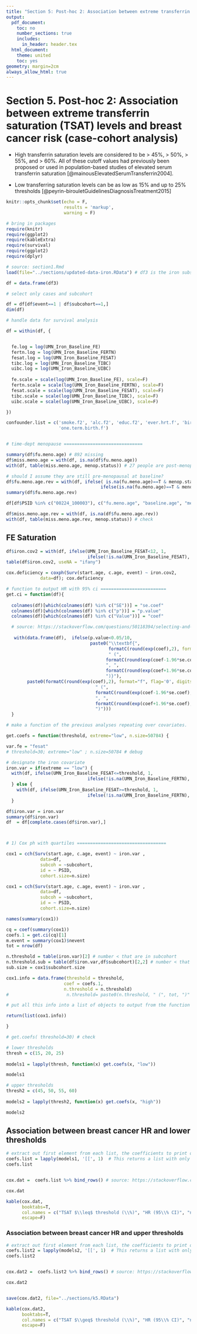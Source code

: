 ```yaml
---
title: "Section 5: Post-hoc 2: Association between extreme transferrin saturation (TSAT) levels and breast cancer risk (case-cohort analysis)"
output:
  pdf_document:
    toc: no
    number_sections: true
    includes:
      in_header: header.tex 
  html_document:
    theme: united
    toc: yes
geometry: margin=2cm
always_allow_html: true
---
```



# Section 5. Post-hoc 2: Association between extreme transferrin saturation (TSAT) levels and breast cancer risk (case-cohort analysis)


- High transferrin saturation levels are considered to be > 45%, > 50%, > 55%, and > 60%. All of these cutoff values had previously been proposed or used in population-based studies of elevated serum transferrin saturation [@mainousElevatedSerumTransferrin2004].

- Low transferring saturation levels can be as low as 15% and up to 25% thresholds [@peyrin-birouletGuidelinesDiagnosisTreatment2015]


```r
knitr::opts_chunk$set(echo = F, 
                      results = 'markup',
                      warning = F)

```


```r
# bring in packages
require(knitr)
require(ggplot2)
require(kableExtra)
require(survival)
require(ggplot2)
require(dplyr)
```


```r

# source: section1.Rmd
load(file="../sections/updated-data-iron.RData") # df3 is the iron subset

df = data.frame(df3)

# select only cases and subcohort

df = df[df$event==1 | df$subcohort==1,]
dim(df)

```


```r

# handle data for survival analysis

df = within(df, {


  fe.log = log(UMN_Iron_Baseline_FE)
  fertn.log = log(UMN_Iron_Baseline_FERTN)
  fesat.log = log(UMN_Iron_Baseline_FESAT)
  tibc.log = log(UMN_Iron_Baseline_TIBC)
  uibc.log = log(UMN_Iron_Baseline_UIBC)
    
  fe.scale = scale(log(UMN_Iron_Baseline_FE), scale=F)
  fertn.scale = scale(log(UMN_Iron_Baseline_FERTN), scale=F)
  fesat.scale = scale(log(UMN_Iron_Baseline_FESAT), scale=F)
  tibc.scale = scale(log(UMN_Iron_Baseline_TIBC), scale=F)
  uibc.scale = scale(log(UMN_Iron_Baseline_UIBC), scale=F)

})

confounder.list = c('smoke.f2', 'alc.f2', 'educ.f2', 'ever.hrt.f', 'birth.control.f',
                    'one.term.birth.f')


# time-dept menopause ==============================

summary(df$fu.meno.age) # 892 missing
df$miss.meno.age = with(df, is.na(df$fu.meno.age))
with(df, table(miss.meno.age, menop.status)) # 27 people are post-menopausal at baseline but no age at menopause. Put age at menopause at baseline age.

# should I assume they are still pre-menopausal at baseline?
df$fu.meno.age.rev = with(df, ifelse( is.na(fu.meno.age)==T & menop.status==1, baseline.age,
                                    ifelse(is.na(fu.meno.age)==T & menop.status==0, 99, fu.meno.age )))
summary(df$fu.meno.age.rev)

df[df$PSID %in% c("00224_100003"), c("fu.meno.age", "baseline.age", "menop.status", "fu.meno.age.rev")]

df$miss.meno.age.rev = with(df, is.na(df$fu.meno.age.rev))
with(df, table(miss.meno.age.rev, menop.status)) # check

```

## FE Saturation

```r

df$iron.cov2 = with(df, ifelse(UMN_Iron_Baseline_FESAT<12, 1, 
                               ifelse(!is.na(UMN_Iron_Baseline_FESAT), 0, NA)))
table(df$iron.cov2, useNA = "ifany")

cox.deficiency = coxph(Surv(start.age, c.age, event) ~ iron.cov2,
             data=df); cox.deficiency
```


```r

# function to output HR with 95% ci =========================
get.ci = function(df){
  
  colnames(df)[which(colnames(df) %in% c("SE"))] = "se.coef"
  colnames(df)[which(colnames(df) %in% c("p"))] = "p.value"
  colnames(df)[which(colnames(df) %in% c("Value"))] = "coef"

  # source: https://stackoverflow.com/questions/50118394/selecting-and-colouring-single-table-cells-with-kableextra-in-r-markdown-cell-sp
  
   with(data.frame(df),  ifelse(p.value<0.05/10,
                                paste0("\\textbf{",
                                       formatC(round(exp(coef),2), format="f", flag='0', digits=2),
                                       " (",
                                      formatC(round(exp(coef-1.96*se.coef),2), format="f", digits=2),
                                      ", ",
                                      formatC(round(exp(coef+1.96*se.coef),2), format="f", digits=2),
                                      ")}"),
        paste0(formatC(round(exp(coef),2), format="f", flag='0', digits=2),
                                  " (",
                                  formatC(round(exp(coef-1.96*se.coef),2), format="f", digits=2),
                                  ", ",
                                  formatC(round(exp(coef+1.96*se.coef),2), format="f", digits=2),
                                  ")")))
  }

```


```r
# make a function of the previous analyses repeating over covariates.

get.coefs = function(threshold, extreme="low", n.size=50784) {

var.fe = "fesat"
# threshold=30; extreme="low" ; n.size=50784 # debug

# designate the iron covariate  
iron.var = if(extreme == "low") {
  with(df, ifelse(UMN_Iron_Baseline_FESAT<=threshold, 1, 
                               ifelse(!is.na(UMN_Iron_Baseline_FERTN), 0, NA)))
  } else {
    with(df, ifelse(UMN_Iron_Baseline_FESAT>=threshold, 1, 
                               ifelse(!is.na(UMN_Iron_Baseline_FERTN), 0, NA)))
  }

df$iron.var = iron.var
summary(df$iron.var)
df  = df[complete.cases(df$iron.var),]



# 1) Cox ph with quartiles ==================================

cox1 = cch(Surv(start.age, c.age, event) ~ iron.var ,
             data=df,
             subcoh = ~subcohort,
             id = ~ PSID,
             cohort.size=n.size)

cox1 = cch(Surv(start.age, c.age, event) ~ iron.var ,
             data=df,
             subcoh = ~subcohort,
             id = ~ PSID,
             cohort.size=n.size) 

names(summary(cox1))

cq = coef(summary(cox1))
coefs.1 = get.ci(cq)[1]
m.event = summary(cox1)$nevent
tot = nrow(df)

n.threshold = table(iron.var)[2] # number < that are in subcohort
n.threshold.sub = table(df$iron.var,df$subcohort)[2,2] # number < that are in subcohort
sub.size = cox1$subcohort.size

cox1.info = data.frame(threshold = threshold,
                      coef = coefs.1,
                      n.threshold = n.threshold)
#                      n.threshold= paste0(n.threshold, " (", tot, ")" ))

# put all this info into a list of objects to output from the function =====================

return(list(cox1.info))

}

# get.coefs( threshold=30) # check

```

```r

# lower thresholds
thresh = c(15, 20, 25)
  
models1 = lapply(thresh, function(x) get.coefs(x, "low"))

models1

# upper thresholds
thresh2 = c(45, 50, 55, 60)
  
models2 = lapply(thresh2, function(x) get.coefs(x, "high"))

models2


```

## Association between breast cancer HR and lower thresholds

```r

# extract out first element from each list, the coefficients to print off to table
coefs.list = lapply(models1, '[[', 1)  # This returns a list with only the third element, the extracted coef data frame
coefs.list


cox.dat =  coefs.list %>% bind_rows() # source: https://stackoverflow.com/questions/2641653/pass-a-data-frame-column-name-to-a-function

cox.dat

```


```r
kable(cox.dat, 
      booktabs=T, 
      col.names = c("TSAT $\\leq$ threshold (\\%)", "HR (95\\% CI)", "n, threshold"),
      escape=F)
```


### Association between breast cancer HR and upper thresholds

```r

# extract out first element from each list, the coefficients to print off to table
coefs.list2 = lapply(models2, '[[', 1)  # This returns a list with only the third element, the extracted coef data frame
coefs.list2


cox.dat2 =  coefs.list2 %>% bind_rows() # source: https://stackoverflow.com/questions/2641653/pass-a-data-frame-column-name-to-a-function

cox.dat2


save(cox.dat2, file="../sections/k5.RData")

```


```r
kable(cox.dat2, 
      booktabs=T, 
      col.names = c("TSAT $\\geq$ threshold (\\%)", "HR (95\\% CI)", "n, threshold"),
      escape=F)
```

